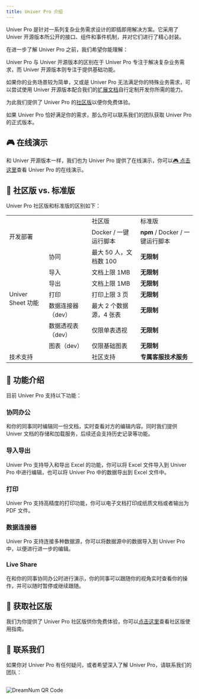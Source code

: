 ```yaml
---
title: Univer Pro 介绍
---
```


Univer Pro 是针对一系列复杂业务需求设计的即插即用解决方案。它采用了 Univer 开源版本所公开的接口、组件和事件机制，并对它们进行了精心封装。

在进一步了解 Univer Pro 之前，我们希望你能理解：

Univer Pro 与 Univer 开源版本的区别在于 Univer Pro 专注于解决复杂业务需求，而 Univer 开源版本则专注于提供基础功能。

如果你的业务场景较为简单，又或是 Univer Pro 无法满足你的特殊业务需求，可以尝试使用 Univer 开源版本配合我们的[扩展文档](/zh-cn/guides/customization)自行定制开发你所需的能力。

为此我们提供了 Univer Pro 的[社区版](/pro/zh-cn/enterprises/community-edition)以便你免费体验。

如果 Univer Pro 恰好满足你的需求，那么你可以联系我们的团队获取 Univer Pro 的正式版本。

## 🎮 在线演示

和 Univer 开源版本一样，我们也为 Univer Pro 提供了在线演示，你可以[🎮 点击这里](/pro-examples/)查看 Univer Pro 的在线演示。

## 🎁 社区版 vs. 标准版

Univer Pro 社区版和标准版的区别如下：

<table>
  <tr>
    <td colspan="2">&nbsp;</td>
    <td>社区版</td>
    <td>标准版</td>
  </tr>
  <tr>
    <td colspan="2">开发部署</td>
    <td>Docker / 一键运行脚本</td>
    <td><strong>npm</strong> / Docker / 一键运行脚本</td>
  </tr>
  <tr>
    <td rowspan="7">Univer Sheet 功能</td>
    <td>协同</td>
    <td>最大 50 人，文档数 100</td>
    <td><strong>无限制</strong></td>
  </tr>
  <tr>
    <td>导入</td>
    <td>文档上限 1MB</td>
    <td><strong>无限制</strong></td>
  </tr>
  <tr>
    <td>导出</td>
    <td>文档上限 1MB</td>
    <td><strong>无限制</strong></td>
  </tr>
  <tr>
    <td>打印</td>
    <td>打印上限 3 页</td>
    <td><strong>无限制</strong></td>
  </tr>
  <tr>
    <td>数据连接器（dev）</td>
    <td>最大 2 个数据源，4 张表</td>
    <td><strong>无限制</strong></td>
  </tr>
  <tr>
    <td>数据透视表（dev）</td>
    <td>仅限单表透视</td>
    <td><strong>无限制</strong></td>
  </tr>
  <tr>
    <td>图表（dev）</td>
    <td>仅限基础图表</td>
    <td><strong>无限制</strong></td>
  </tr>
  <tr>
    <td colspan="2">技术支持</td>
    <td>社区支持</td>
    <td><strong>专属客服技术服务</strong></td>
  </tr>
</table>

## 🌟 功能介绍

目前 Univer Pro 支持以下功能：

### 协同办公

和你的同事同时编辑同一份文档，实时查看对方的编辑内容。同时我们提供 Univer 文档的存储和加载服务，后续还会支持历史记录等功能。

### 导入导出

Univer Pro 支持导入和导出 Excel 的功能，你可以将 Excel 文件导入到 Univer Pro 中进行编辑，也可以将 Univer Pro 中的数据导出到 Excel 文件中。

### 打印

Univer Pro 支持高精度的打印功能，你可以电子文档打印成纸质文档或者输出为 PDF 文件。

### 数据连接器

Univer Pro 支持连接多种数据源，你可以将数据源中的数据导入到 Univer Pro 中，以便进行进一步的编辑。

### Live Share

在和你的同事协同办公时进行演示，你的同事可以跟随你的视角实时查看你的操作，并可以随时暂停或继续跟随。

## 🍺 获取社区版

我们为你提供了 Univer Pro 社区版供你免费体验，你可以[点击这里](/pro/zh-cn/enterprises/community-edition)查看社区版使用指南。

## 📮 联系我们

如果你对 Univer Pro 有任何疑问，或者希望深入了解 Univer Pro，请联系我们的团队：


<Image src={QrCodeImg} style="margin: 1rem auto" width={300} alt="DreamNum QR Code" />
